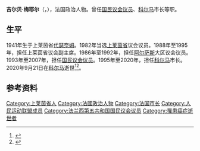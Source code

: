 {{Infobox officeholder
| name            = 吉尔贝·梅耶尔
| native_name     = Gilbert Meyer
| image           = Gilbert Meyer par Claude Truong-Ngoc avril 2015.jpg
| caption         = 2015年
| office1         = [[科尔马|科尔马]]市长
| term_start1     = 1995年6月23日
| term_end1       = 2020年7月4日
| office2         = [[國民議會_(法國)|法国国民议会议员]]
| term_start2     = 1993年4月2日
| term_end2       = 2007年6月19日
| constituency2   = 上莱茵省第1选区
| birth_date      = {{Birth date|df=y|1941|12|26}}
| birth_place     = 法国[[代瑟奈姆|代瑟奈姆]]
| death_date      = {{Death date and age|df=y|2020|09|21|1941|12|26}}
| death_place     = 法国[[科尔马|科尔马]]
| occupation      = [[政治人物|政治人物]] 
| party           = [[保衛共和聯盟|保衛共和聯盟]]<br/>[[人民運動聯盟|人民運動聯盟]]
| nationality     = [[法国|法国]]
}}
'''吉尔贝·梅耶尔'''（{{lang-fr|Gilbert Meyer}}，{{bd|1941年|12月26日|2020年|9月21日|catIdx=Meyer}}），法国政治人物。曾任[[國民議會_(法國)|国民议会议员]]、[[科尔马|科尔马]]市长等职。

==生平==
1941年生于上莱茵省[[代瑟奈姆|代瑟奈姆]]。1982年当选[[上莱茵省|上莱茵省]]议会议员。1988年至1995年，担任上莱茵省议会副主席。1986年至1992年，担任[[阿尔萨斯|阿尔萨斯]]大区议会议员。1993年至2007年，担任[[國民議會_(法國)|国民议会议员]]。1995年至2020年，担任[[科尔马|科尔马]]市长。2020年9月21日在[[科尔马|科尔马]]逝世<ref>{{cite news|url=https://www.lefigaro.fr/flash-actu/gilbert-meyer-ancien-maire-emblematique-de-colmar-et-ancien-depute-est-decede-20200922|title=Gilbert Meyer, ancien maire emblématique de Colmar et ancien député, est décédé|website=[[费加罗报|Le Figaro]]|date=2020-09-22|language=fr|accessdate=2020-09-25|archive-date=2020-09-25|archive-url=https://web.archive.org/web/20200925005928/https://www.lefigaro.fr/flash-actu/gilbert-meyer-ancien-maire-emblematique-de-colmar-et-ancien-depute-est-decede-20200922|dead-url=no}}</ref><ref>{{cite web |title=Colmar. L'Élysée rend hommage à Gilbert Meyer |url=https://www.lalsace.fr/politique/2020/09/24/l-elysee-rend-hommage-a-gilbert-meyer |publisher=L'Alsace |language=fr |date=2020-09-24 |access-date=2020-09-25 |archive-date=2020-10-27 |archive-url=https://web.archive.org/web/20201027034339/https://www.lalsace.fr/politique/2020/09/24/l-elysee-rend-hommage-a-gilbert-meyer |dead-url=no }}</ref>。

==参考资料==
{{reflist}}

{{authority control}}

{{DEFAULTSORT:Meyer, Gilbert}}
[[Category:上莱茵省人|Category:上莱茵省人]]
[[Category:法國政治人物|Category:法國政治人物]]
[[Category:法国市长|Category:法国市长]]
[[Category:人民运动联盟成员|Category:人民运动联盟成员]]
[[Category:法兰西第五共和国国民议会议员|Category:法兰西第五共和国国民议会议员]]
[[Category:罹患癌症逝世者|Category:罹患癌症逝世者]]